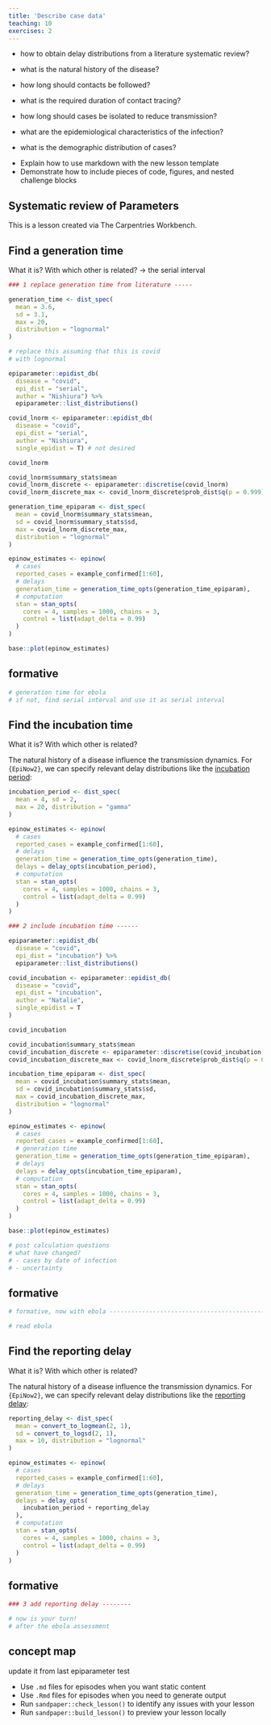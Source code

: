 ```yaml
---
title: 'Describe case data'
teaching: 10
exercises: 2
---
```


:::::::::::::::::::::::::::::::::::::: questions 

- how to obtain delay distributions from a literature systematic review?
- what is the natural history of the disease?
- how long should contacts be followed?
- what is the required duration of contact tracing?
- how long should cases be isolated to reduce transmission?

- what are the epidemiological characteristics of the infection?
- what is the demographic distribution of cases?

::::::::::::::::::::::::::::::::::::::::::::::::

::::::::::::::::::::::::::::::::::::: objectives

- Explain how to use markdown with the new lesson template
- Demonstrate how to include pieces of code, figures, and nested challenge blocks

::::::::::::::::::::::::::::::::::::::::::::::::

## Systematic review of Parameters

This is a lesson created via The Carpentries Workbench. 

## Find a generation time

What it is?
With which other is related? -> the serial interval

```r
### 1 replace generation time from literature -----

generation_time <- dist_spec(
  mean = 3.6,
  sd = 3.1,
  max = 20,
  distribution = "lognormal"
)

# replace this assuming that this is covid
# with lognormal

epiparameter::epidist_db(
  disease = "covid",
  epi_dist = "serial",
  author = "Nishiura") %>%
  epiparameter::list_distributions()

covid_lnorm <- epiparameter::epidist_db(
  disease = "covid",
  epi_dist = "serial",
  author = "Nishiura",
  single_epidist = T) # not desired

covid_lnorm

covid_lnorm$summary_stats$mean
covid_lnorm_discrete <- epiparameter::discretise(covid_lnorm)
covid_lnorm_discrete_max <- covid_lnorm_discrete$prob_dist$q(p = 0.999)

generation_time_epiparam <- dist_spec(
  mean = covid_lnorm$summary_stats$mean,
  sd = covid_lnorm$summary_stats$sd,
  max = covid_lnorm_discrete_max,
  distribution = "lognormal"
)

epinow_estimates <- epinow(
  # cases
  reported_cases = example_confirmed[1:60],
  # delays
  generation_time = generation_time_opts(generation_time_epiparam),
  # computation
  stan = stan_opts(
    cores = 4, samples = 1000, chains = 3,
    control = list(adapt_delta = 0.99)
  )
)

base::plot(epinow_estimates)
```

## formative

```r
# generation time for ebola
# if not, find serial interval and use it as serial interval
```


## Find the incubation time

What it is?
With which other is related?

The natural history of a disease influence the transmission dynamics. For `{EpiNow2}`, we can specify relevant delay distributions like the [incubation period](../learners/reference.md#incubation):

```r
incubation_period <- dist_spec(
  mean = 4, sd = 2,
  max = 20, distribution = "gamma"
)
```

```r
epinow_estimates <- epinow(
  # cases
  reported_cases = example_confirmed[1:60],
  # delays
  generation_time = generation_time_opts(generation_time),
  delays = delay_opts(incubation_period),
  # computation
  stan = stan_opts(
    cores = 4, samples = 1000, chains = 3,
    control = list(adapt_delta = 0.99)
  )
)
```


```r
### 2 include incubation time ------

epiparameter::epidist_db(
  disease = "covid",
  epi_dist = "incubation") %>%
  epiparameter::list_distributions()

covid_incubation <- epiparameter::epidist_db(
  disease = "covid",
  epi_dist = "incubation",
  author = "Natalie",
  single_epidist = T
)

covid_incubation

covid_incubation$summary_stats$mean
covid_incubation_discrete <- epiparameter::discretise(covid_incubation)
covid_incubation_discrete_max <- covid_lnorm_discrete$prob_dist$q(p = 0.999)

incubation_time_epiparam <- dist_spec(
  mean = covid_incubation$summary_stats$mean,
  sd = covid_incubation$summary_stats$sd,
  max = covid_incubation_discrete_max,
  distribution = "lognormal"
)

epinow_estimates <- epinow(
  # cases
  reported_cases = example_confirmed[1:60],
  # generation time
  generation_time = generation_time_opts(generation_time_epiparam),
  # delays
  delays = delay_opts(incubation_time_epiparam),
  # computation
  stan = stan_opts(
    cores = 4, samples = 1000, chains = 3,
    control = list(adapt_delta = 0.99)
  )
)

base::plot(epinow_estimates)

# post calculation questions
# what have changed?
# - cases by date of infection
# - uncertainty

```

## formative

```r
# formative, now with ebola -----------------------------------------------

# read ebola


```


## Find the reporting delay

What it is?
With which other is related?

The natural history of a disease influence the transmission dynamics. For `{EpiNow2}`, we can specify relevant delay distributions like the [reporting delay](../learners/reference.md#reportingdelay):

```r
reporting_delay <- dist_spec(
  mean = convert_to_logmean(2, 1), 
  sd = convert_to_logsd(2, 1),
  max = 10, distribution = "lognormal"
)
```

```r
epinow_estimates <- epinow(
  # cases
  reported_cases = example_confirmed[1:60],
  # delays
  generation_time = generation_time_opts(generation_time),
  delays = delay_opts(
    incubation_period + reporting_delay
  ),
  # computation
  stan = stan_opts(
    cores = 4, samples = 1000, chains = 3,
    control = list(adapt_delta = 0.99)
  )
)
```

## formative

```r
### 3 add reporting delay --------

# now is your turn!
# after the ebola assessment


```

## concept map

update it from last epiparameter test 

::::::::::::::::::::::::::::::::::::: keypoints 

- Use `.md` files for episodes when you want static content
- Use `.Rmd` files for episodes when you need to generate output
- Run `sandpaper::check_lesson()` to identify any issues with your lesson
- Run `sandpaper::build_lesson()` to preview your lesson locally

::::::::::::::::::::::::::::::::::::::::::::::::

